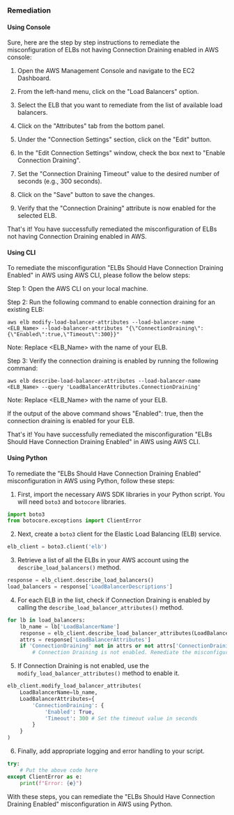 ### Remediation

#### Using Console

Sure, here are the step by step instructions to remediate the misconfiguration of ELBs not having Connection Draining enabled in AWS console:

1. Open the AWS Management Console and navigate to the EC2 Dashboard.

2. From the left-hand menu, click on the "Load Balancers" option.

3. Select the ELB that you want to remediate from the list of available load balancers.

4. Click on the "Attributes" tab from the bottom panel.

5. Under the "Connection Settings" section, click on the "Edit" button.

6. In the "Edit Connection Settings" window, check the box next to "Enable Connection Draining".

7. Set the "Connection Draining Timeout" value to the desired number of seconds (e.g., 300 seconds).

8. Click on the "Save" button to save the changes.

9. Verify that the "Connection Draining" attribute is now enabled for the selected ELB.

That's it! You have successfully remediated the misconfiguration of ELBs not having Connection Draining enabled in AWS.

#### Using CLI

To remediate the misconfiguration "ELBs Should Have Connection Draining Enabled" in AWS using AWS CLI, please follow the below steps:

Step 1: Open the AWS CLI on your local machine.

Step 2: Run the following command to enable connection draining for an existing ELB:

```
aws elb modify-load-balancer-attributes --load-balancer-name <ELB_Name> --load-balancer-attributes "{\"ConnectionDraining\":{\"Enabled\":true,\"Timeout\":300}}"
```

Note: Replace <ELB_Name> with the name of your ELB.

Step 3: Verify the connection draining is enabled by running the following command:

```
aws elb describe-load-balancer-attributes --load-balancer-name <ELB_Name> --query 'LoadBalancerAttributes.ConnectionDraining'
```

Note: Replace <ELB_Name> with the name of your ELB.

If the output of the above command shows "Enabled": true, then the connection draining is enabled for your ELB.

That's it! You have successfully remediated the misconfiguration "ELBs Should Have Connection Draining Enabled" in AWS using AWS CLI.

#### Using Python

To remediate the "ELBs Should Have Connection Draining Enabled" misconfiguration in AWS using Python, follow these steps:

1. First, import the necessary AWS SDK libraries in your Python script. You will need `boto3` and `botocore` libraries.

```python
import boto3
from botocore.exceptions import ClientError
```

2. Next, create a `boto3` client for the Elastic Load Balancing (ELB) service.

```python
elb_client = boto3.client('elb')
```

3. Retrieve a list of all the ELBs in your AWS account using the `describe_load_balancers()` method.

```python
response = elb_client.describe_load_balancers()
load_balancers = response['LoadBalancerDescriptions']
```

4. For each ELB in the list, check if Connection Draining is enabled by calling the `describe_load_balancer_attributes()` method.

```python
for lb in load_balancers:
    lb_name = lb['LoadBalancerName']
    response = elb_client.describe_load_balancer_attributes(LoadBalancerName=lb_name)
    attrs = response['LoadBalancerAttributes']
    if 'ConnectionDraining' not in attrs or not attrs['ConnectionDraining']['Enabled']:
        # Connection Draining is not enabled. Remediate the misconfiguration.
```

5. If Connection Draining is not enabled, use the `modify_load_balancer_attributes()` method to enable it.

```python
elb_client.modify_load_balancer_attributes(
    LoadBalancerName=lb_name,
    LoadBalancerAttributes={
        'ConnectionDraining': {
            'Enabled': True,
            'Timeout': 300 # Set the timeout value in seconds
        }
    }
)
```

6. Finally, add appropriate logging and error handling to your script.

```python
try:
    # Put the above code here
except ClientError as e:
    print(f"Error: {e}")
```

With these steps, you can remediate the "ELBs Should Have Connection Draining Enabled" misconfiguration in AWS using Python.


